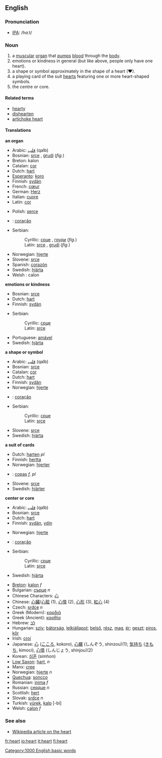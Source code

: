 ==English==

===Pronunciation===
*[[IPA]]: /hɑːt/

===Noun===
{{en-noun-reg}}

# a [[muscular]] [[organ]] that [[pump]]s [[blood]] through the [[body]].
# emotions or kindness in general (but like above, people only have one heart).
# a shape or symbol approximately in the shape of a heart (♥).
# a playing card of the suit [[hearts]] featuring one or more heart-shaped symbols.
# the centre or core.

====Related terms====
*[[hearty]]
*[[dishearten]]
*[[artichoke heart]]

====Translations====
'''an organ'''
{{top}}
*Arabic: [[قلب]] (qalb)
*Bosnian: [[srce]] {{n}}, [[grudi]] {{f}} (''fig.'')
*Breton: kalon {{f}}
*Catalan: [[cor]]
*Dutch: [[hart]] {{n}}
*[[Esperanto]]: [[koro]]
*Finnish: [[sydän]]
*French: [[cœur]] {{m}}
*German: [[Herz]] {{n}}
*Italian: [[cuore]] {{m}}
*Latin: [[cor]] {{n}}
{{mid}}
*Polish: [[serce]] {{m}}
*{{pt}}: [[coração]] {{m}}
*Serbian:
*:Cyrillic: [[срце]] {{n}}, [[груди]] {{f}} (''fig.'')
*:Latin: [[srce]] {{n}}, [[grudi]] {{f}} (''fig.'')
*Norwegian: [[hjerte]] {{n}}
*Slovene: [[srce]] {{n}}
*Spanish: [[corazón]] {{m}}
*Swedish: [[hjärta]] {{n}}
*Welsh : calon
{{bottom}}

'''emotions or kindness'''
{{top}}
*Bosnian: [[srce]] {{n}}
*Dutch: [[hart]] {{n}}
*Finnish: [[sydän]]
{{mid}}
*Serbian:
*:Cyrillic: [[срце]] {{n}}
*:Latin: [[srce]] {{n}}
*Portuguese: [[amável]]
*Swedish: [[hjärta]] {{n}}
{{bottom}}

'''a shape or symbol'''
{{top}}
*Arabic: [[قلب]] (qalb)
*Bosnian: [[srce]] {{n}}
*Catalan: [[cor]]
*Dutch: [[hart]] {{n}}
*Finnish: [[sydän]]
*Norwegian: [[hjerte]] {{n}}
*{{pt}}: [[coração]] {{m}}
{{mid}}
*Serbian:
*:Cyrillic: [[срце]] {{n}}
*:Latin: [[srce]] {{n}}
*Slovene: [[srce]] {{n}}
*Swedish: [[hjärta]] {{n}}
{{bottom}}

'''a suit of cards'''
{{top}}
*Dutch: [[harten]] ''pl''
*Finnish: [[hertta]]
*Norwegian: [[hjerter]] {{n}}
{{mid}}
*{{pt}}: [[copas]] ''f, pl''
*Slovene: [[srce]] {{n}}
*Swedish: [[hjärter]] {{n}}
{{bottom}}

'''center or core'''
{{top}}
*Arabic: [[قلب]] (qalb)
*Bosnian: [[srce]] {{n}}
*Dutch: [[hart]] {{n}}
*Finnish: [[sydän]], [[ydin]]
{{mid}}
*Norwegian: [[hjerte]] {{n}}
*{{pt}}: [[coração]] {{m}}
*Serbian:
*:Cyrillic: [[срце]] {{n}}
*:Latin: [[srce]] {{n}}
*Swedish: [[hjärta]] {{n}}
{{bottom}}

{{checktrans}}

*[[Breton]]: [[kalon]] ''f''
*Bulgarian: [[сърце]] ''n''
*Chinese Characters: [[心]]
*Chinese: [[心臟]]/[[心脏]] (1), [[心情]] (2), [[心形]] (3), [[紅心]] (4)
*Czech: [[srdce]] ''n''
*Greek (Modern): [[καρδιά]]
*Greek (Ancient): [[καρθία]]
*Hebrew: [[לב]] {{m}}
*Hungarian: [[szív]]; [[bátorság]], [[lelkiállapot]]; [[belső]], [[rész]], [[mag]], [[ér]]; [[geszt]]; [[piros]], [[kőr]]
*Irish: [[croí]] {{m}}
*Japanese: [[心]] ([[こころ]], kokoro), [[心臓]] (しんぞう, shinzou)(1); [[気持ち]] ([[きもち]], kimoci), [[心情]] (しんじょう, shinjou)(2)
*Korean: [[심혼]] (simhon)
*[[Low Saxon]]: [[hart]], ''n''
*Manx: [[cree#Manx|cree]]
*Norwegian: [[hjerte]] ''n''
*[[Quechua]]: [[soncco]]
*Romanian: [[inima]] ''f''
*Russian: [[сердце]] ''n''
*Scottish: [[hert]]
*Slovak: [[srdce]] ''n''
*Turkish: [[yürek]], [[kalp]] [-bi]
*Welsh: [[calon]] ''f''

===See also===
*[[w:heart|Wikipedia article on the heart]]

[[Category:1000 English basic words]]

[[fr:heart]]
[[io:heart]]
[[it:heart]]
[[fi:heart]]